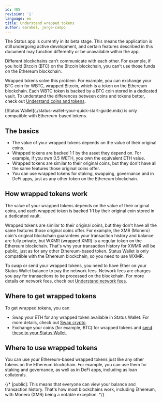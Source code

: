 ```yaml
---
id: 485
revision: '1'
language: en
title: Understand wrapped tokens
author: earakel, jorge-campo
---
```


<Admonition type="beta" status="Status app is currently in beta stage">
  The Status app is currently in its beta stage. This means the application is still undergoing active development, and certain features described in this document may function differently or be unavailable within the app.
</Admonition>

Different blockchains can't communicate with each other. For example, if you hold Bitcoin (BTC) on the Bitcoin blockchain, you can't use those funds on the Ethereum blockchain.

Wrapped tokens solve this problem. For example, you can exchange your BTC coin for WBTC, wrapped Bitcoin, which is a token on the Ethereum blockchain. Each WBTC token is backed by a BTC coin stored in a dedicated vault. To understand the differences between coins and tokens better, check out [Understand coins and tokens](./understand-coins-and-tokens.mdx).

<Admonition type="info">
  [Status Wallet](./status-wallet-your-quick-start-guide.mdx) is only compatible
  with Ethereum-based tokens.
</Admonition>

## The basics

- The value of your wrapped tokens depends on the value of their original coins.
- Wrapped tokens are backed 1:1 by the asset they depend on. For example, if you own 0.5 WETH, you own the equivalent ETH value.
- Wrapped tokens are similar to their original coins, but they don't have all the same features those original coins offer.
- You can use wrapped tokens for staking, swapping, governance and in DeFi apps, just as any other token on the Ethereum blockchain.

## How wrapped tokens work

The value of your wrapped tokens depends on the value of their original coins, and each wrapped token is backed 1:1 by their original coin stored in a dedicated vault.

Wrapped tokens are similar to their original coins, but they don't have all the same features those original coins offer. For example, the XMR (Monero) coin's original blockchain guarantees your transaction history and balance are fully private, but WXMR (wrapped XMR) is a regular token on the Ethereum blockchain. That's why your transaction history for XWMR will be public, just as for any other Ethereum-based token. Status Wallet is only compatible with the Ethereum blockchain, so you need to use WXMR.

To swap or send your wrapped tokens, you need to have Ether on your Status Wallet balance to pay the network fees. Network fees are charges you pay for transactions to be processed on the blockchain. For more details on network fees, check out [Understand network fees](./understand-network-fees.mdx).

## Where to get wrapped tokens

To get wrapped tokens, you can:

- Swap your ETH for any wrapped token available in Status Wallet. For more details, check out [Swap crypto](./swap-crypto-in-status-wallet.mdx).
- Exchange your coins (for example, BTC) for wrapped tokens and [send these to your Status Wallet](./receive-crypto.mdx).

## Where to use wrapped tokens

You can use your Ethereum-based wrapped tokens just like any other tokens on the Ethereum blockchain. For example, you can use them for staking and governance, as well as in DeFi apps, including as loan collaterals.

{/* [public]: This means that everyone can view your balance and transaction history. That's how most blockchains work, including Ethereum, with Monero (XMR) being a notable exception. */}
